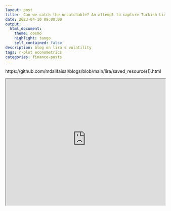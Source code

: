 ```yaml
---
layout: post
title:  Can we catch the uncatchable? An attempt to capture Turkish Lira's hypervolatility! 
date: 2023-04-10 09:00:00
output:
  html_document:
    theme: cosmo
    highlight: tango
    self_contained: false
description: blog on lira's volatility
tags: r-plot econometrics
categories: finance-posts
---
```

https://github.com/mdalifaisal/blogs/blob/main/lira/saved_resource(1).html

<div>
  <iframe src="https://raw.githubusercontent.com/mdalifaisal/blogs/main/lira/plotly.html" width="100%" height="400"></iframe>
</div>


